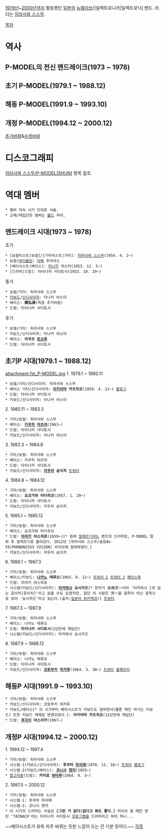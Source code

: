 [[1979년]]~[[2000년]]까지 활동했던 [[일본]]의 [[뉴웨이브]]/[일렉트로니카|일렉트로닉] 밴드. 리더는 [[히라사와 스스무]].

[[목차]]
= 역사 =
== P-MODEL의 전신 맨드레이크(1973 ~ 1978) ==

== 초기 P-MODEL(1979.1 ~ 1988.12) ==

== 해동 P-MODEL(1991.9 ~ 1993.10) ==

== 개정 P-MODEL(1994.12 ~ 2000.12) ==

[[추가바람]]&[[수정바람]]

= 디스코그래피 =
[[히라사와 스스무/P-MODEL(SHUN)]] 항목 참조.

= 역대 멤버 =
 * 멤버 지속 시기 단위로 서술.
 * 교체/재입단한 멤버는 [[볼드]] 처리.
== 맨드레이크 시대(1973 ~ 1978) ==
초기
 * [보컬리스트|보컬]/[기타리스트|기타]: [[히라사와 스스무]](1954. 4. 2~)
 * 보컬/[[바이올린]]: [[아베]] 후미야스
 * [베이시스트|베이스]: [[타나카]] 야스미(1953. 12. 5~)
 * [드러머|드럼]: 타이나카 사다토시(1953. 10. 29~)

중기
 * 보컬/기타: 히라사와 스스무
 * [[키보드]]/[[신디사이저]]: 타나카 야스미
 * 베이스: '''関弘美'''(독음 추가바람)
 * 드럼: 타이나카 사다토시

후기
 * 보컬/기타: 히라사와 스스무
 * 키보드/신디사이저: 타나카 야스미
 * 베이스: '''아쿠츠 [[토오루]]'''
 * 드럼: 타이나카 사다토시

== 초기P 시대(1979.1 ~ 1988.12) ==
attachment:1st_P-MODEL.jpg
1. 1979.1 ~ 1980.11
 * 보컬/기타/신디사이저: 히라사와 스스무
 * 베이스 기타/신디사이저: '''[[아키야마]] 카츠히코'''(1959. 4. 11~) [http://blogs.yahoo.co.jp/voxmarksix 블로그]
 * 드럼: 타이나카 사다토시
 * 키보드/신디사이저: 타나카 야스미

2. 1980.11 ~ 1983.3
 * 기타/보컬: 히라사와 스스무
 * 베이스: '''[[키쿠치]] [[타츠야]]'''(1963~)
 * 드럼: 타이나카 사다토시
 * 키보드/신디사이저: 타나카 야스미

3. 1983.3 ~ 1984.8
 * 기타/보컬: 히라사와 스스무
 * 베이스: 키쿠치 타츠야
 * 드럼: 타이나카 사다토시
 * 키보드/신디사이저: '''[[미우라]] 슌이치''' [http://twitter.com/miurashunichi 트위터]

4. 1984.8 ~ 1984.12
 * 기타/보컬: 히라사와 스스무
 * 베이스: '''요코가와 타다히코'''(1957. 1. 29~)
 * 드럼: 타이나카 사다토시
 * 키보드/신디사이저: 미우라 슌이치

5. 1985.1 ~ 1985.12
 * 기타/보컬: 히라사와 스스무
 * 베이스: 요코가와 타다히코
 * 드럼: '''[[아라키]] 야스히로'''(1959~)[* 원래 [[알레르기]]라는 밴드의 드러머로, P-MODEL 탈퇴 후 알레르기로 돌아갔다. 2012년 [히라사와 스스무/솔로#s-59|PHONON2555 VISION] 라이브에 참여하였다.]
 * 키보드/신디사이저: 미우라 슌이치

6. 1986.1 ~ 1987.3
 * 기타/보컬: 히라사와 스스무
 * 베이스/키보드: '''[[나카노]] 테루오'''(1963. 8. 12~) [http://twitter.com/TeruoNakano 트위터 1] [http://twitter.com/PILOTRUN 트위터 2] [https://www.facebook.com/TeruoNakano 페이스북]
 * 드럼: 아라키 야스히로
 * 시스템(키보드/신디사이저): '''[[타카하시]] 요시카즈'''[* 한자가 高橋芳一이라 '타카하시 [귀 없는 호이치|호이치]'라고 읽을 수도 있겠지만, 일단 이 사람은 芳一을 음독이 아닌 훈독으로 읽어 '요시카즈'라고 읽는다.(출처:[[일본어 위키백과]])] [https://mobile.twitter.com/UTS_takahashi_y 트위터]

7. 1987.3 ~ 1987.9
 * 기타/보컬: 히라사와 스스무
 * 베이스: 나카노 테루오
 * 드럼: '''타이나카 사다토시'''(2년만에 재입단)
 * 시스템(키보드/신디사이저): 타카하시 요시카즈

8. 1987.9 ~ 1988.12
 * 기타/보컬: 히라사와 스스무
 * 베이스: 나카노 테루오
 * 드럼: 타이나카 사다토시
 * 키보드/신디사이저: '''[[코토부키]] [[히카루]]'''(1964. 3. 30~) [https://mobile.twitter.com/kotobukirururu 트위터] [http://kotobukihikaru.com/ 홈페이지]

== 해동P 시대(1991.9 ~ 1993.10) ==
 * 기타/보컬: 히라사와 스스무
 * 키보드/신디사이저: 코토부키 히카루
 * 키보드/베이스[* 이 시기부터 베이시스트가 키보드도 겸하면서(물론 메인 악기는 키보드) 트윈 키보드 체제로 변경되었다.]: '''아키야마 카츠히코'''(11년만에 재입단)
 * 드럼: '''[[후지이]] 야스치카'''(1967~)

== 개정P 시대(1994.12 ~ 2000.12) ==
1. 1994.12 ~ 1997.4
 * 기타/보컬: 히라사와 스스무
 * 시스템-1(키보드/신디사이저): '''후쿠마 [[하지메]]'''(1970. 11. 10~) [https://twitter.com/Hajime1110 트위터] [http://yaplog.jp/soyuz/ 블로그]
 * 시스템-2(키보드/베이스): '''[[코니시]] [[켄지]]'''(1955~)
 * [[알고리즘]](드럼): '''카미료 [[와타루]]'''(1964. 9. 3~)

2. 1997.5 ~ 2000.12
 * 기타/보컬: 히라사와 스스무
 * 시스템-1: 후쿠마 하지메
 * 시스템-2: 코니시 켄지
 * 이 시기의 드러머는 사실상 '''[그런 거 없다|없다고 봐도 좋다.]''' 라이브 할 때만 썼던 'TAINACO'라는 타이나카 사다토시 [[프로그램]]을 드러머라고 쳐야 하나...

~~베이시스트가 유독 자주 바뀌는 듯한 느낌이 드는 건 기분 탓이다.~~
[[각주]]
